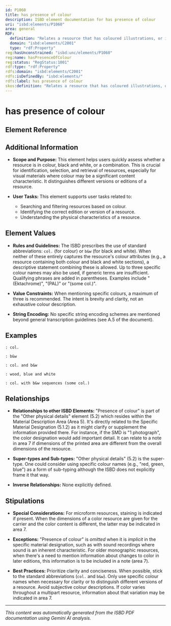 ```yaml
---
id: P1060
title: has presence of colour
description: ISBD element documentation for has presence of colour
uri: "isbd:elements/P1060"
area: general
RDF:
  definition: "Relates a resource that has coloured illustrations, or is visual, to a statement indicating the presence of coloured illustrations or colour characteristics, using the abbreviations \"col.\" or \"b&w\" (or their equivalents in another language)."
  domain: "isbd:elements/C2001"
  type: "rdf:Property"
reg:hasUnconstrained: "isbd:unc/elements/P1060"
reg:name: hasPresenceOfColour
reg:status: "RegStatus:1001"
rdf:type: "rdf:Property"
rdfs:domain: "isbd:elements/C2001"
rdfs:isDefinedBy: "isbd:elements/"
rdfs:label: has presence of colour
skos:definition: "Relates a resource that has coloured illustrations, or is visual, to a statement indicating the presence of coloured illustrations or colour characteristics, using the abbreviations \"col.\" or \"b&w\" (or their equivalents in another language)."
---
```

# has presence of colour

## Element Reference


<ElementReference frontMatter={frontMatter} />

## Additional Information
- **Scope and Purpose:** This element helps users quickly assess whether a resource is in colour, black and white, or a combination. This is crucial for identification, selection, and retrieval of resources, especially for visual materials where colour may be a significant content characteristic. It distinguishes different versions or editions of a resource.  

- **User Tasks:** This element supports user tasks related to:
    -  Searching and filtering resources based on colour.
    -  Identifying the correct edition or version of a resource.
    - Understanding the physical characteristics of a resource.


## Element Values

- **Rules and Guidelines:**  The ISBD prescribes the use of standard abbreviations:  `col.` (for colour) or `b&w` (for black and white).  When neither of these entirely captures the resource's colour attributes (e.g., a resource containing both colour and black and white sections), a descriptive statement combining these is allowed.  Up to three specific colour names may also be used, if generic terms are insufficient.  Qualifying phrases are added in parentheses. Examples include "(Ektachrome)", "(PAL)" or "(some col.)".


- **Value Constraints:**  When mentioning specific colours, a maximum of three is recommended.  The intent is brevity and clarity, not an exhaustive colour description.

- **String Encoding:**  No specific string encoding schemes are mentioned beyond general transcription guidelines (see A.5 of the document).


## Examples

```
: col.
```

```
: b&w
```

```
: col. and b&w
```
```
: wood, blue and white
```

```
: col. with b&w sequences (some col.)
```


## Relationships

- **Relationships to other ISBD Elements:** "Presence of colour" is part of the "Other physical details" element (5.2) which resides within the Material Description Area (Area 5).  It's directly related to the Specific Material Designation (5.1.2) as it might clarify or supplement the information provided there. For instance, if the SMD is "1 photograph", the color designation would add important detail. It can relate to a note in area 7 if dimensions of the printed area are different from the overall dimensions of the resource.

- **Super-types and Sub-types:** "Other physical details" (5.2) is the super-type.  One could consider using specific colour names (e.g., "red, green, blue") as a form of sub-typing although the ISBD does not explicitly frame it that way.

- **Inverse Relationships:** None explicitly defined.



## Stipulations

- **Special Considerations:** For microform resources, staining is indicated if present. When the dimensions of a color resource are given for the carrier and the color content is different, the latter may be indicated in area 7.

- **Exceptions:** "Presence of colour" is *omitted* when it is *implicit* in the specific material designation, such as with sound recordings where sound is an inherent characteristic. For older monographic resources, when there's a need to mention information about changes to color in later editions, this information is to be included in a note (area 7).


- **Best Practices:**  Prioritize clarity and conciseness. When possible, stick to the standard abbreviations (`col.` and `b&w`).  Only use specific colour names when necessary for clarity or to distinguish different versions of a resource.  Avoid subjective colour descriptions. If color varies throughout a multipart resource, information about that variation may be indicated in area 7.


---

*This content was automatically generated from the ISBD PDF documentation using Gemini AI analysis.*
